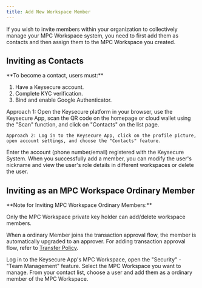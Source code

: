 ```yaml
---
title: Add New Workspace Member
---
```


If you wish to invite members within your organization to collectively manage your MPC Workspace system, you need to first add them as contacts and then assign them to the MPC Workspace you created.

##  Inviting as Contacts

<Tip>
**To become a contact, users must:**

1. Have a Keysecure account.
2. Complete KYC verification.
3. Bind and enable Google Authenticator.

</Tip>

<Steps>
<Step title="Enable the Contacts Feature">
    Approach 1: Open the Keysecure platform in your browser, use the Keysecure App, scan the QR code on the homepage or cloud wallet using the "Scan" function, and click on "Contacts" on the list page.

    Approach 2: Log in to the Keysecure App, click on the profile picture, open account settings, and choose the "Contacts" feature.
</Step>
<Step title="Enter the Account">
    Enter the account (phone number/email) registered with the Keysecure System.
</Step>
<Step title="Successful Addition">
    When you successfully add a member, you can modify the user's nickname and view the user's role details in different workspaces or delete the user.
</Step>
</Steps>

##  Inviting as an MPC Workspace Ordinary Member

<Tip>
**Note for Inviting MPC Workspace Ordinary Members:**

Only the MPC Workspace private key holder can add/delete workspace members.

When a ordinary  Member joins the transaction approval flow, the member is automatically upgraded to an approver. For adding transaction approval flow, refer to [Transfer Policy](/help-center/manage-mpc/strategy/transfer).

</Tip>

<Steps>
<Step title="Use Team Management Feature">
    Log in to the Keysecure App's MPC Workspace, open the "Security" - "Team Management" feature.
</Step>
<Step title="Select MPC Workspace">
    Select the MPC Workspace you want to manage.
</Step>
<Step title="Add Member as MPC Workspace Ordinary Member">
    From your contact list, choose a user and add them as a ordinary member of the MPC Workspace.
</Step>
</Steps>
